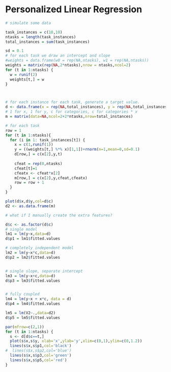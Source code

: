 Personalized Linear Regression
========================================================


```r
# simulate some data

task_instances = c(10,10)
ntasks = length(task_instances)
total_instances = sum(task_instances)

sd = 0.1
# for each task we draw an intercept and slope
#weights = data.frame(w0 = rep(NA,ntasks), w1 = rep(NA,ntasks))
weights = matrix(rep(NA,2*ntasks),nrow = ntasks,ncol=2)
for (t in 1:ntasks) {
  w = runif(2)
  weights[t,] = w
}



# for each instance for each task, generate a target value. 
d <- data.frame(x = rep(NA,total_instances), y = rep(NA,total_instances),c = rep(NA,total_instances))
# 1 for x, 1 for y, c for categories, c for categories * x
m = matrix(data=NA,ncol=2+2*ntasks,nrow=total_instances)

# for each task
row = 1
for (t in 1:ntasks){
  for (i in 1: task_instances[t]) {
    x = c(1,runif(1))
    y = ((weights[t,] %*% x)[1,1])+rnorm(n=1,mean=0,sd=0.1)
    d[row,] = c(x[2],y,t)
    
    cfeat = rep(0,ntasks)
    cfeat[t]=1
    cfeatx <- cfeat*x[2]
    m[row,] = c(x[2],y,cfeat,cfeatx)
    row = row + 1
  }
}

plot(d$x,d$y,col=d$c)
d2 <- as.data.frame(m)
```


```r
# what if I manually create the extra features?


```

```r
d$c <- as.factor(d$c)
# single model
lm1 = lm(y~x,data=d)
d$p1 = lm1$fitted.values

# completely independent model
lm2 = lm(y~x*c,data=d)
d$p2 = lm2$fitted.values


# single slope, separate intercept
lm3 = lm(y~x+c,data=d)
d$p3 = lm3$fitted.values


# fully coupled
lm4 = lm(y~x + x*c, data = d)
d$p4 = lm4$fitted.values

lm5 = lm(V2~.,data=d2)
d$p5 = lm5$fitted.values

```

```r



par(mfrow=c(2,1))
for (t in 1:ntasks) {
  s <- d[d$c==t,]
  plot(s$x,s$y, xlab='x',ylab='y',xlim=c(0,1),ylim=c(0,1.2))
  lines(s$x,s$p1,col='black')
#  lines(s$x,s$p2,col='blue')
  lines(s$x,s$p3,col='green')
  lines(s$x,s$p5,col='red')
}

```


